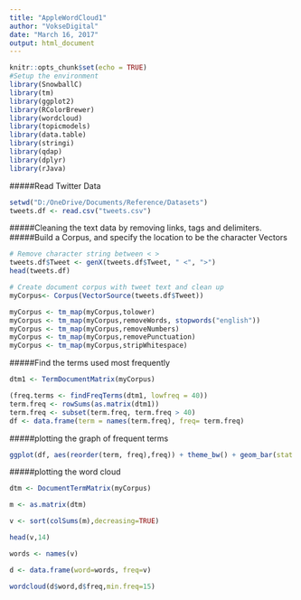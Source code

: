 ---
title: "AppleWordCloud1"
author: "VokseDigital"
date: "March 16, 2017"
output: html_document
---

```{r setup, include=FALSE}
knitr::opts_chunk$set(echo = TRUE)
#Setup the environment
library(SnowballC)
library(tm)
library(ggplot2)
library(RColorBrewer)
library(wordcloud)
library(topicmodels)
library(data.table)
library(stringi)
library(qdap)
library(dplyr)
library(rJava)
```
#####Read Twitter Data

```{r tweets}
setwd("D:/OneDrive/Documents/Reference/Datasets")
tweets.df <- read.csv("tweets.csv")
```
#####Cleaning the text data by removing links, tags and delimiters.   
#####Build a Corpus, and specify the location to be the character Vectors  
```{r}
# Remove character string between < >
tweets.df$Tweet <- genX(tweets.df$Tweet, " <", ">")
head(tweets.df)

# Create document corpus with tweet text and clean up
myCorpus<- Corpus(VectorSource(tweets.df$Tweet)) 

myCorpus <- tm_map(myCorpus,tolower)
myCorpus <- tm_map(myCorpus,removeWords, stopwords("english"))
myCorpus <- tm_map(myCorpus,removeNumbers)
myCorpus <- tm_map(myCorpus,removePunctuation)
myCorpus <- tm_map(myCorpus,stripWhitespace)
```
#####Find the terms used most frequently
```{r Term frequency}
dtm1 <- TermDocumentMatrix(myCorpus)

(freq.terms <- findFreqTerms(dtm1, lowfreq = 40))
term.freq <- rowSums(as.matrix(dtm1))
term.freq <- subset(term.freq, term.freq > 40)
df <- data.frame(term = names(term.freq), freq= term.freq)
```

#####plotting the graph of frequent terms
```{r Graph}
ggplot(df, aes(reorder(term, freq),freq)) + theme_bw() + geom_bar(stat = "identity")  + coord_flip() +labs(list(title="Term Frequency Chart", x="Terms", y="Term Counts")) 
```

#####plotting the word cloud
```{r Graph,echo=TRUE}
dtm <- DocumentTermMatrix(myCorpus)

m <- as.matrix(dtm)

v <- sort(colSums(m),decreasing=TRUE)

head(v,14)

words <- names(v)

d <- data.frame(word=words, freq=v)

wordcloud(d$word,d$freq,min.freq=15)
```


